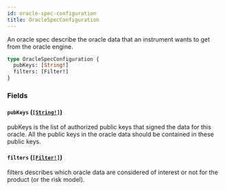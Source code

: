 ```yaml
---
id: oracle-spec-configuration
title: OracleSpecConfiguration
---
```


An oracle spec describe the oracle data that an instrument wants to get from the
oracle engine.

```graphql
type OracleSpecConfiguration {
  pubKeys: [String!]
  filters: [Filter!]
}
```

### Fields

#### `pubKeys` ([`[String!]`](/docs/graphql/scalars/string))

pubKeys is the list of authorized public keys that signed the data for this
oracle. All the public keys in the oracle data should be contained in these
public keys.

#### `filters` ([`[Filter!]`](/docs/graphql/objects/filter))

filters describes which oracle data are considered of interest or not for
the product (or the risk model).
